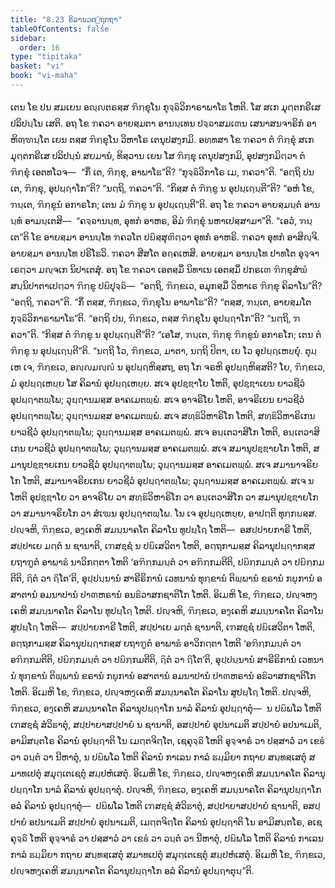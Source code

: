 ```yaml
---
title: "8.23 ຄິລານວຕ຺ຖຸກຖາ"
tableOfContents: false
sidebar:
  order: 16
type: "tipitaka"
basket: "vi"
book: "vi-maha"
---
```



<DynamicBreadcrumb />

<Division number="365" book="vi-maha">

<Paragraph number="1700" book="vi-maha">
ເຕນ ໂຂ ປນ ສມເຍນ ອຎ຺ຎຕຣສ຺ສ ຠິກ຺ຂຸໂນ ກຸຈ຺ຉິວິກາຣາພາໂຘ ໂຫຕິ. ໂສ ສເກ ມຸຕ຺ຕກຣີເສ ປລິປນ຺ໂນ ເສຕິ. ອຖ ໂຂ ຠຄວາ ອາຍສ຺ມຕາ ອານນ຺ເທນ ປຈ຺ຉາສມເຓນ ເສນາສນຈາຣິກໍ ອາຫິຓ຺ຑນ຺ໂຕ ເຍນ ຕສ຺ສ ຠິກ຺ຂຸໂນ ວິຫາໂຣ ເຕນຸປສງ຺ກມິ. ອທ຺ທສາ ໂຂ ຠຄວາ ຕໍ ຠິກ຺ຂຸໍ ສເກ ມຸຕ຺ຕກຣີເສ ປລິປນ຺ນໍ ສຍມານໍ, ທິສ຺ວານ ເຍນ ໂສ ຠິກ຺ຂຸ ເຕນຸປສງ຺ກມິ, ອຸປສງ຺ກມິຕ຺ວາ ຕໍ ຠິກ຺ຂຸໍ ເອຕທໂວຈ—  “ກິໍ ເຕ, ຠິກ຺ຂຸ, ອາພາໂຘ”ຕິ? “ກຸຈ຺ຉິວິກາໂຣ ເມ, ຠຄວາ”ຕິ. “ອຕ຺ຖິ ປນ ເຕ, ຠິກ຺ຂຸ, ອຸປຏ຺ຐາໂກ”ຕິ? “ນຕ຺ຖິ, ຠຄວາ”ຕິ. “ກິສ຺ສ ຕໍ ຠິກ຺ຂູ ນ ອຸປຏ຺ເຐນ຺ຕີ”ຕິ? “ອຫໍ ໂຂ, ຠນ຺ເຕ, ຠິກ຺ຂູນໍ ອກາຣໂກ; ເຕນ ມໍ ຠິກ຺ຂູ ນ ອຸປຏ຺ເຐນ຺ຕີ”ຕິ. ອຖ ໂຂ ຠຄວາ ອາຍສ຺ມນ຺ຕໍ ອານນ຺ທໍ ອາມນ຺ເຕສິ—  “ຄຈ຺ຉານນ຺ທ, ອຸທກໍ ອາຫຣ, ອິມໍ ຠິກ຺ຂຸໍ ນຫາເປສ຺ສາມາ”ຕິ. “ເອວໍ, ຠນ຺ເຕ”ຕິ ໂຂ ອາຍສ຺ມາ ອານນ຺ໂທ ຠຄວໂຕ ປຏິສ຺ສຸຓິຕ຺ວາ ອຸທກໍ ອາຫຣິ. ຠຄວາ ອຸທກໍ ອາສິຎ຺ຈິ. ອາຍສ຺ມາ ອານນ຺ໂທ ປຣິໂຘວິ. ຠຄວາ ສີສໂຕ ອຄ຺ຄເຫສິ. ອາຍສ຺ມາ ອານນ຺ໂທ ປາທໂຕ ອຸຈ຺ຈາເຣຕ຺ວາ ມຎ຺ຈເກ ນິປາເຕສຸໍ.
</Paragraph>

<Paragraph number="1701" book="vi-maha">
ອຖ ໂຂ ຠຄວາ ເອຕສ຺ມິໍ ນິທາເນ ເອຕສ຺ມິໍ ປກຣເຓ ຠິກ຺ຂຸສໍຆໍ ສນ຺ນິປາຕາເປຕ຺ວາ ຠິກ຺ຂູ ປຏິປຸຈ຺ຉິ—  “ອຕ຺ຖິ, ຠິກ຺ຂເວ, ອມຸກສ຺ມິໍ ວິຫາເຣ ຠິກ຺ຂຸ ຄິລາໂນ”ຕິ? “ອຕ຺ຖິ, ຠຄວາ”ຕິ. “ກິໍ ຕສ຺ສ, ຠິກ຺ຂເວ, ຠິກ຺ຂຸໂນ ອາພາໂຘ”ຕິ? “ຕສ຺ສ, ຠນ຺ເຕ, ອາຍສ຺ມໂຕ ກຸຈ຺ຉິວິກາຣາພາໂຘ”ຕິ. “ອຕ຺ຖິ ປນ, ຠິກ຺ຂເວ, ຕສ຺ສ ຠິກ຺ຂຸໂນ ອຸປຏ຺ຐາໂກ”ຕິ? “ນຕ຺ຖິ, ຠຄວາ”ຕິ. “ກິສ຺ສ ຕໍ ຠິກ຺ຂູ ນ ອຸປຏ຺ເຐນ຺ຕີ”ຕິ? “ເອໂສ, ຠນ຺ເຕ, ຠິກ຺ຂຸ ຠິກ຺ຂູນໍ ອກາຣໂກ; ເຕນ ຕໍ ຠິກ຺ຂູ ນ ອຸປຏ຺ເຐນ຺ຕີ”ຕິ.
</Paragraph>

<Paragraph number="1702" book="vi-maha">
“ນຕ຺ຖິ ໂວ, ຠິກ຺ຂເວ, ມາຕາ, ນຕ຺ຖິ ປິຕາ, ເຍ ໂວ ອຸປຏ຺ຐເຫຍ຺ຍຸໍ. ຕຸມ຺ເຫ ເຈ, ຠິກ຺ຂເວ, ອຎ຺ຎມຎ຺ຎໍ ນ ອຸປຏ຺ຐຫິສ຺ສຖ, ອຖ ໂກ ຈຣຫິ ອຸປຏ຺ຐຫິສ຺ສຕິ? ໂຍ, ຠິກ຺ຂເວ, ມໍ ອຸປຏ຺ຐເຫຍ຺ຍ ໂສ ຄິລານໍ ອຸປຏ຺ຐເຫຍ຺ຍ. ສເຈ ອຸປຊ຺ຌາໂຍ ໂຫຕິ, ອຸປຊ຺ຌາເຍນ ຍາວຊີວໍ ອຸປຏ຺ຐາຕພ຺ໂພ; ວຸຏ຺ຐານມສ຺ສ ອາຄເມຕພ຺ພໍ. ສເຈ ອາຈຣິໂຍ ໂຫຕິ, ອາຈຣິເຍນ ຍາວຊີວໍ ອຸປຏ຺ຐາຕພ຺ໂພ; ວຸຏ຺ຐານມສ຺ສ ອາຄເມຕພ຺ພໍ. ສເຈ ສທ຺ຘິວິຫາຣິໂກ ໂຫຕິ, ສທ຺ຘິວິຫາຣິເກນ ຍາວຊີວໍ ອຸປຏ຺ຐາຕພ຺ໂພ; ວຸຏ຺ຐານມສ຺ສ ອາຄເມຕພ຺ພໍ. ສເຈ ອນ຺ເຕວາສິໂກ ໂຫຕິ, ອນ຺ເຕວາສິເກນ ຍາວຊີວໍ ອຸປຏ຺ຐາຕພ຺ໂພ; ວຸຏ຺ຐານມສ຺ສ ອາຄເມຕພ຺ພໍ. ສເຈ ສມານຸປຊ຺ຌາຍໂກ ໂຫຕິ, ສມານຸປຊ຺ຌາຍເກນ ຍາວຊີວໍ ອຸປຏ຺ຐາຕພ຺ໂພ; ວຸຏ຺ຐານມສ຺ສ ອາຄເມຕພ຺ພໍ. ສເຈ ສມານາຈຣິຍໂກ ໂຫຕິ, ສມານາຈຣິຍເກນ ຍາວຊີວໍ ອຸປຏ຺ຐາຕພ຺ໂພ; ວຸຏ຺ຐານມສ຺ສ ອາຄເມຕພ຺ພໍ. ສເຈ ນ ໂຫຕິ ອຸປຊ຺ຌາໂຍ ວາ ອາຈຣິໂຍ ວາ ສທ຺ຘິວິຫາຣິໂກ ວາ ອນ຺ເຕວາສິໂກ ວາ ສມານຸປຊ຺ຌາຍໂກ ວາ ສມານາຈຣິຍໂກ ວາ ສໍເຆນ ອຸປຏ຺ຐາຕພ຺ໂພ. ໂນ ເຈ ອຸປຏ຺ຐເຫຍ຺ຍ, ອາປຕ຺ຕິ ທຸກ຺ກຏສ຺ສ.
</Paragraph>

</Division>
<Division number="366" book="vi-maha">

<Paragraph number="1703" book="vi-maha">
ປຎ຺ຈຫິ, ຠິກ຺ຂເວ, ອງ຺ເຄຫິ ສມນ຺ນາຄໂຕ ຄິລາໂນ ທູປຏ຺ໂຐ ໂຫຕິ—  ອສປ຺ປາຍກາຣີ ໂຫຕິ, ສປ຺ປາເຍ ມຕ຺ຕໍ ນ ຊານາຕິ, ເຠສຊ຺ຊໍ ນ ປຏິເສວິຕາ ໂຫຕິ, ອຕ຺ຖກາມສ຺ສ ຄິລານຸປຏ຺ຐາກສ຺ສ ຍຖາຠູຕໍ ອາພາຘໍ ນາວິກຕ຺ຕາ ໂຫຕິ ‘ອຠິກ຺ກມນ຺ຕໍ ວາ ອຠິກ຺ກມຕີຕິ, ປຏິກ຺ກມນ຺ຕໍ ວາ ປຏິກ຺ກມຕີຕິ, ຐິຕໍ ວາ ຐິໂຕ’ຕິ, ອຸປ຺ປນ຺ນານໍ ສາຣີຣິການໍ ເວທນານໍ ທຸກ຺ຂານໍ ຕິພ຺ພານໍ ຂຣານໍ ກຏຸການໍ ອສາຕານໍ ອມນາປານໍ ປາຓຫຣານໍ ອນຘິວາສກຊາຕິໂກ ໂຫຕິ. ອິເມຫິ ໂຂ, ຠິກ຺ຂເວ, ປຎ຺ຈຫງ຺ເຄຫິ ສມນ຺ນາຄໂຕ ຄິລາໂນ ທູປຏ຺ໂຐ ໂຫຕິ.
</Paragraph>

<Paragraph number="1704" book="vi-maha">
ປຎ຺ຈຫິ, ຠິກ຺ຂເວ, ອງ຺ເຄຫິ ສມນ຺ນາຄໂຕ ຄິລາໂນ ສູປຏ຺ໂຐ ໂຫຕິ—  ສປ຺ປາຍກາຣີ ໂຫຕິ, ສປ຺ປາເຍ ມຕ຺ຕໍ ຊານາຕິ, ເຠສຊ຺ຊໍ ປຏິເສວິຕາ ໂຫຕິ, ອຕ຺ຖກາມສ຺ສ ຄິລານຸປຏ຺ຐາກສ຺ສ ຍຖາຠູຕໍ ອາພາຘໍ ອາວິກຕ຺ຕາ ໂຫຕິ ‘ອຠິກ຺ກມນ຺ຕໍ ວາ ອຠິກ຺ກມຕີຕິ, ປຏິກ຺ກມນ຺ຕໍ ວາ ປຏິກ຺ກມຕີຕິ, ຐິຕໍ ວາ ຐິໂຕ’ຕິ, ອຸປ຺ປນ຺ນານໍ ສາຣີຣິການໍ ເວທນານໍ ທຸກ຺ຂານໍ ຕິພ຺ພານໍ ຂຣານໍ ກຏຸການໍ ອສາຕານໍ ອມນາປານໍ ປາຓຫຣານໍ ອຘິວາສກຊາຕິໂກ ໂຫຕິ. ອິເມຫິ ໂຂ, ຠິກ຺ຂເວ, ປຎ຺ຈຫງ຺ເຄຫິ ສມນ຺ນາຄໂຕ ຄິລາໂນ ສູປຏ຺ໂຐ ໂຫຕິ.
</Paragraph>

<Paragraph number="1705" book="vi-maha">
ປຎ຺ຈຫິ, ຠິກ຺ຂເວ, ອງ຺ເຄຫິ ສມນ຺ນາຄໂຕ ຄິລານຸປຏ຺ຐາໂກ ນາລໍ ຄິລານໍ ອຸປຏ຺ຐາຕຸໍ—  ນ ປຏິພໂລ ໂຫຕິ ເຠສຊ຺ຊໍ ສໍວິຘາຕຸໍ, ສປ຺ປາຍາສປ຺ປາຍໍ ນ ຊານາຕິ, ອສປ຺ປາຍໍ ອຸປນາເມຕິ ສປ຺ປາຍໍ ອປນາເມຕິ, ອາມິສນ຺ຕໂຣ ຄິລານໍ ອຸປຏ຺ຐາຕິ ໂນ ເມຕ຺ຕຈິຕ຺ໂຕ, ເຊຄຸຈ຺ຉີ ໂຫຕິ ອຸຈ຺ຈາຣໍ ວາ ປສ຺ສາວໍ ວາ ເຂຬໍ ວາ ວນ຺ຕໍ ວາ ນີຫາຕຸໍ, ນ ປຏິພໂລ ໂຫຕິ ຄິລານໍ ກາເລນ ກາລໍ ຘມ຺ມິຍາ ກຖາຍ ສນ຺ທສ຺ເສຕຸໍ ສມາທເປຕຸໍ ສມຸຕ຺ເຕເຊຕຸໍ ສມ຺ປຫໍເສຕຸໍ. ອິເມຫິ ໂຂ, ຠິກ຺ຂເວ, ປຎ຺ຈຫງ຺ເຄຫິ ສມນ຺ນາຄໂຕ ຄິລານຸປຏ຺ຐາໂກ ນາລໍ ຄິລານໍ ອຸປຏ຺ຐາຕຸໍ.
</Paragraph>

<Paragraph number="1706" book="vi-maha">
ປຎ຺ຈຫິ, ຠິກ຺ຂເວ, ອງ຺ເຄຫິ ສມນ຺ນາຄໂຕ ຄິລານຸປຏ຺ຐາໂກ ອລໍ ຄິລານໍ ອຸປຏ຺ຐາຕຸໍ—  ປຏິພໂລ ໂຫຕິ ເຠສຊ຺ຊໍ ສໍວິຘາຕຸໍ, ສປ຺ປາຍາສປ຺ປາຍໍ ຊານາຕິ, ອສປ຺ປາຍໍ ອປນາເມຕິ ສປ຺ປາຍໍ ອຸປນາເມຕິ, ເມຕ຺ຕຈິຕ຺ໂຕ ຄິລານໍ ອຸປຏ຺ຐາຕິ ໂນ ອາມິສນ຺ຕໂຣ, ອເຊຄຸຈ຺ຉີ ໂຫຕິ ອຸຈ຺ຈາຣໍ ວາ ປສ຺ສາວໍ ວາ ເຂຬໍ ວາ ວນ຺ຕໍ ວາ ນີຫາຕຸໍ, ປຏິພໂລ ໂຫຕິ ຄິລານໍ ກາເລນ ກາລໍ ຘມ຺ມິຍາ ກຖາຍ ສນ຺ທສ຺ເສຕຸໍ ສມາທເປຕຸໍ ສມຸຕ຺ເຕເຊຕຸໍ ສມ຺ປຫໍເສຕຸໍ. ອິເມຫິ ໂຂ, ຠິກ຺ຂເວ, ປຎ຺ຈຫງ຺ເຄຫິ ສມນ຺ນາຄໂຕ ຄິລານຸປຏ຺ຐາໂກ ອລໍ ຄິລານໍ ອຸປຏ຺ຐາຕຸນ຺”ຕິ.
</Paragraph>
</Division>